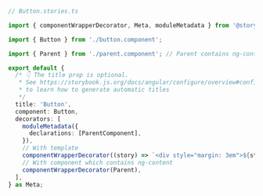 ```ts
// Button.stories.ts

import { componentWrapperDecorator, Meta, moduleMetadata } from '@storybook/angular';

import { Button } from './button.component';

import { Parent } from './parent.component'; // Parent contains ng-content

export default {
  /* 👇 The title prop is optional.
   * See https://storybook.js.org/docs/angular/configure/overview#configure-story-loading
   * to learn how to generate automatic titles
   */
  title: 'Button',
  component: Button,
  decorators: [
    moduleMetadata({
      declarations: [ParentComponent],
    }),
    // With template
    componentWrapperDecorator((story) => `<div style="margin: 3em">${story}</div>`),
    // With component which contains ng-content
    componentWrapperDecorator(Parent),
  ],
} as Meta;
```